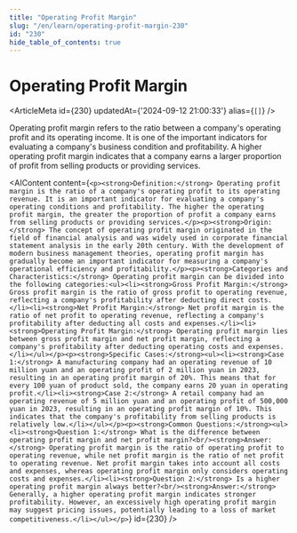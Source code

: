 ```yaml
---
title: "Operating Profit Margin"
slug: "/en/learn/operating-profit-margin-230"
id: "230"
hide_table_of_contents: true
---
```



# Operating Profit Margin

<ArticleMeta id={230} updatedAt={'2024-09-12 21:00:33'} alias={`[]`} />
<div className='border-solid border-b border-t-0 my-4 border-[var(--ifm-color-gray-300)]' />

Operating profit margin refers to the ratio between a company's operating profit and its operating income. It is one of the important indicators for evaluating a company's business condition and profitability. A higher operating profit margin indicates that a company earns a larger proportion of profit from selling products or providing services.

<AIContent content={`<p><strong>Definition:</strong> Operating profit margin is the ratio of a company's operating profit to its operating revenue. It is an important indicator for evaluating a company's operating conditions and profitability. The higher the operating profit margin, the greater the proportion of profit a company earns from selling products or providing services.</p><p><strong>Origin:</strong> The concept of operating profit margin originated in the field of financial analysis and was widely used in corporate financial statement analysis in the early 20th century. With the development of modern business management theories, operating profit margin has gradually become an important indicator for measuring a company's operational efficiency and profitability.</p><p><strong>Categories and Characteristics:</strong> Operating profit margin can be divided into the following categories:<ul><li><strong>Gross Profit Margin:</strong> Gross profit margin is the ratio of gross profit to operating revenue, reflecting a company's profitability after deducting direct costs.</li><li><strong>Net Profit Margin:</strong> Net profit margin is the ratio of net profit to operating revenue, reflecting a company's profitability after deducting all costs and expenses.</li><li><strong>Operating Profit Margin:</strong> Operating profit margin lies between gross profit margin and net profit margin, reflecting a company's profitability after deducting operating costs and expenses.</li></ul></p><p><strong>Specific Cases:</strong><ul><li><strong>Case 1:</strong> A manufacturing company had an operating revenue of 10 million yuan and an operating profit of 2 million yuan in 2023, resulting in an operating profit margin of 20%. This means that for every 100 yuan of product sold, the company earns 20 yuan in operating profit.</li><li><strong>Case 2:</strong> A retail company had an operating revenue of 5 million yuan and an operating profit of 500,000 yuan in 2023, resulting in an operating profit margin of 10%. This indicates that the company's profitability from selling products is relatively low.</li></ul></p><p><strong>Common Questions:</strong><ul><li><strong>Question 1:</strong> What is the difference between operating profit margin and net profit margin?<br/><strong>Answer:</strong> Operating profit margin is the ratio of operating profit to operating revenue, while net profit margin is the ratio of net profit to operating revenue. Net profit margin takes into account all costs and expenses, whereas operating profit margin only considers operating costs and expenses.</li><li><strong>Question 2:</strong> Is a higher operating profit margin always better?<br/><strong>Answer:</strong> Generally, a higher operating profit margin indicates stronger profitability. However, an excessively high operating profit margin may suggest pricing issues, potentially leading to a loss of market competitiveness.</li></ul></p>`} id={230} />

